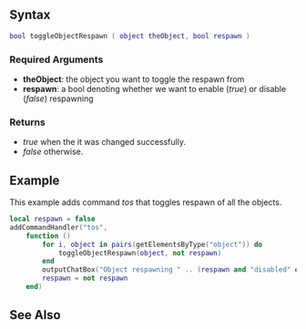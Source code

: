 
{{Client function}}

{{New feature/item|3.0132|1.3.2|5170|
This function is used to toggle if an object should respawn after it got destroyed
}}

==Syntax==
<syntaxhighlight lang="lua">
bool toggleObjectRespawn ( object theObject, bool respawn )
</syntaxhighlight>
{{OOP||[[/object.md|object]]:toggleObjectRespawn}}
===Required Arguments===
*'''theObject''': the object you want to toggle the respawn from
*'''respawn ''': a bool denoting whether we want to enable (''true'') or disable (''false'') respawning

===Returns===
* ''true'' when the it was changed successfully.
* ''false'' otherwise.

==Example==
This example adds command ''tos'' that toggles respawn of all the objects.
<syntaxhighlight lang="lua">
local respawn = false
addCommandHandler("tos",
	function ()
		for i, object in pairs(getElementsByType("object")) do
			toggleObjectRespawn(object, not respawn)
		end
		outputChatBox("Object respawning " .. (respawn and "disabled" or "enabled"))
		respawn = not respawn
	end)
</syntaxhighlight>

==See Also==
{{Client_object_functions}}